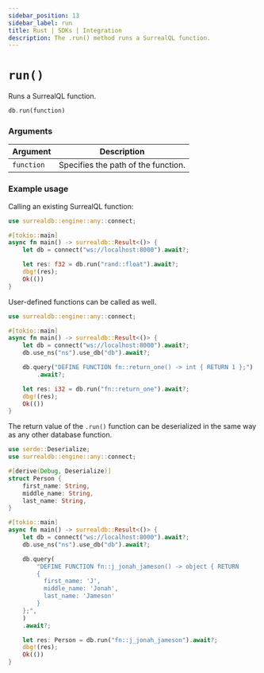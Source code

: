 ```yaml
---
sidebar_position: 13
sidebar_label: run
title: Rust | SDKs | Integration
description: The .run() method runs a SurrealQL function.
---
```


# `run()`

Runs a SurrealQL function.

```rust title="Method Syntax"
db.run(function)
```

### Arguments

<table>
    <thead>
        <tr>
            <th colspan="2" scope="col">Argument</th>
            <th colspan="2" scope="col">Description</th>
        </tr>
    </thead>
    <tbody>
        <tr>
            <td colspan="2" scope="row" data-label="Argument">
                <code>function</code>
            </td>
            <td colspan="2" scope="row" data-label="Description">
                Specifies the path of the function.
            </td>
        </tr>
    </tbody>
</table>


### Example usage

Calling an existing SurrealQL function:

```rust
use surrealdb::engine::any::connect;

#[tokio::main]
async fn main() -> surrealdb::Result<()> {
    let db = connect("ws://localhost:8000").await?;

    let res: f32 = db.run("rand::float").await?;
    dbg!(res);
    Ok(())
}
```

User-defined functions can be called as well.

```rust
use surrealdb::engine::any::connect;

#[tokio::main]
async fn main() -> surrealdb::Result<()> {
    let db = connect("ws://localhost:8000").await?;
    db.use_ns("ns").use_db("db").await?;

    db.query("DEFINE FUNCTION fn::return_one() -> int { RETURN 1 };")
        .await?;

    let res: i32 = db.run("fn::return_one").await?;
    dbg!(res);
    Ok(())
}
```

The return value of the `.run()` function can be deserialized in the same way as any other database function.

```rust
use serde::Deserialize;
use surrealdb::engine::any::connect;

#[derive(Debug, Deserialize)]
struct Person {
    first_name: String,
    middle_name: String,
    last_name: String,
}

#[tokio::main]
async fn main() -> surrealdb::Result<()> {
    let db = connect("ws://localhost:8000").await?;
    db.use_ns("ns").use_db("db").await?;

    db.query(
        "DEFINE FUNCTION fn::j_jonah_jameson() -> object { RETURN 
        { 
          first_name: 'J',
          middle_name: 'Jonah',
          last_name: 'Jameson'
        } 
    };",
    )
    .await?;

    let res: Person = db.run("fn::j_jonah_jameson").await?;
    dbg!(res);
    Ok(())
}
```